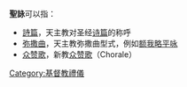 '''聖詠'''可以指：

* [[詩篇|詩篇]]，天主教对圣经[[诗篇|诗篇]]的称呼
* [[弥撒曲|弥撒曲]]，天主教弥撒曲型式，例如[[额我略圣歌|额我略平咏]]
* [[众赞歌|众赞歌]]，新教[[众赞歌|众赞歌]]（Chorale）

{{disambig|CAT=二字消歧義}}

[[Category:基督教禮儀|Category:基督教禮儀]]